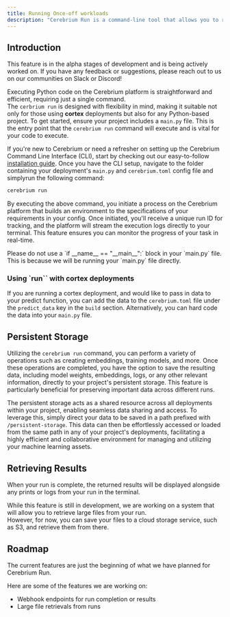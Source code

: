 ```yaml
---
title: Running Once-off workloads
description: "Cerebrium Run is a command-line tool that allows you to run once-off GPU workloads on the Cerebrium platform"
---
```


## Introduction

<Note>
  This feature is in the alpha stages of development and is being actively
  worked on. If you have any feedback or suggestions, please reach out to us on
  our communities on Slack or Discord!
</Note>

Executing Python code on the Cerebrium platform is straightforward and efficient, requiring just a single command.  
The `cerbrium run` is designed with flexibility in mind, making it suitable not only for those using **cortex** deployments but also for any Python-based project.
To get started, ensure your project includes a `main.py` file. This is the entry point that the `cerebrium run` command will execute and is vital for your code to execute.

If you're new to Cerebrium or need a refresher on setting up the Cerebrium Command Line Interface (CLI), start by checking out our easy-to-follow [installation guide](/cerebrium/getting-started/installation).
Once you have the CLI setup, navigate to the folder containing your deployment's `main.py` and `cerebrium.toml` config file and simplyrun the following command:

```bash
cerebrium run
```

By executing the above command, you initiate a process on the Cerebrium platform that builds an environment to the specifications of your requirements in your config.
Once initiated, you'll receive a unique run ID for tracking, and the platform will stream the execution logs directly to your terminal. This feature ensures you can monitor the progress of your task in real-time.

<Note>
  Please do not use a `if __name__ == "__main__":` block in your `main.py` file.
  This is because we will be running your `main.py` file directly.
</Note>

### Using `run`` with cortex deployments

If you are running a cortex deployment, and would like to pass in data to your predict function, you can add the data to the `cerebrium.toml` file under the `predict_data` key in the `build` section.
Alternatively, you can hard code the data into your `main.py` file.


## Persistent Storage

Utilizing the `cerebrium run` command, you can perform a variety of operations such as creating embeddings, training models, and more.
Once these operations are completed, you have the option to save the resulting data, including model weights, embeddings, logs, or any other relevant information, directly to your project's persistent storage.
This feature is particularly beneficial for preserving important data across different runs.

The persistent storage acts as a shared resource across all deployments within your project, enabling seamless data sharing and access.
To leverage this, simply direct your data to be saved in a path prefixed with `/persistent-storage`.
This data can then be effortlessly accessed or loaded from the same path in any of your project's deployments, facilitating a highly efficient and collaborative environment for managing and utilizing your machine learning assets.


## Retrieving Results

When your run is complete, the returned results will be displayed alongside any prints or logs from your run in the terminal.

While this feature is still in development, we are working on a system that will allow you to retrieve large files from your run.  
However, for now, you can save your files to a cloud storage service, such as S3, and retrieve them from there.


## Roadmap

The current features are just the beginning of what we have planned for Cerebrium Run.

Here are some of the features we are working on:

- Webhook endpoints for run completion or results
- Large file retrievals from runs
